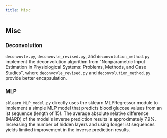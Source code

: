 ```yaml
---
title: Misc
---
```


## Misc

### Deconvolution
`deconvovle.py`, `deconvovle_revised.py`, and `deconvolution_method.py` implement the deconvolution algorithm from "Nonparametric Input Estimation in Physiological Systems: Problems, Methods, and Case Studies", where `deconvovle_revised.py` and `deconvolution_method.py` provide better encapsulation.

### MLP
`sklearn_MLP_model.py` directly uses the sklearn MLPRegressor module to implement a simple MLP model that predicts blood glucose values from an ist sequence (length of 15). The average absolute relative difference (MARD) of the model's inverse prediction results is approximately 7.9%. Increasing the number of hidden layers and using longer ist sequences yields limited improvement in the inverse prediction results.